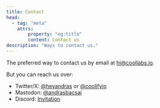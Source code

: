 ```yaml
---
title: Contact
head:
  - tag: "meta"
    attrs:
        property: "og:title"
        content: Contact us
description: "Ways to contact us."
---
```


The preferred way to contact us by email at hi@coollabs.io.

But you can reach us over:

- Twitter/X: [@heyandras](https://twitter.com/heyandras) or [@coolifyio](https://twitter.com/coolifyio)
- Mastodon: [@andrasbacsai](https://fosstodon.org/@andrasbacsai)
- Discord: [Invitation](https://coollabs.io/discord)
